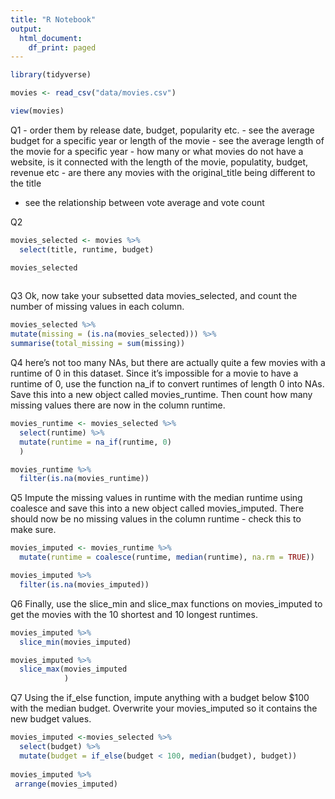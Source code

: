 ```yaml
---
title: "R Notebook"
output:
  html_document:
    df_print: paged
---
```


```r
library(tidyverse)

```

```r
movies <- read_csv("data/movies.csv")
```
```r
view(movies)
```

Q1
- order them by release date, budget, popularity etc.
- see the average budget for a specific year or length of the movie
- see the average length of the movie for a specific year
- how many or what movies do not have a website, is it connected with the length of the movie, populatity, budget, revenue etc
- are there any movies with the original_title being different to the title

- see the relationship between vote average and vote count

Q2
```r
movies_selected <- movies %>%
  select(title, runtime, budget)

movies_selected
  
```
Q3 Ok, now take your subsetted data movies_selected, and count the number of missing values in each column.
```r
movies_selected %>% 
mutate(missing = (is.na(movies_selected))) %>% 
summarise(total_missing = sum(missing))
```
Q4
here’s not too many NAs, but there are actually quite a few movies with a runtime of 0 in this dataset. Since it’s impossible for a movie to have a runtime of 0, use the function na_if to convert runtimes of length 0 into NAs. Save this into a new object called movies_runtime. Then count how many missing values there are now in the column runtime.

```r
movies_runtime <- movies_selected %>% 
  select(runtime) %>% 
  mutate(runtime = na_if(runtime, 0)
  )

movies_runtime %>% 
  filter(is.na(movies_runtime))
```
Q5
Impute the missing values in runtime with the median runtime using coalesce and save this into a new object called movies_imputed. There should now be no missing values in the column runtime - check this to make sure.


```r
movies_imputed <- movies_runtime %>% 
  mutate(runtime = coalesce(runtime, median(runtime), na.rm = TRUE))

movies_imputed %>% 
  filter(is.na(movies_imputed))
```

Q6
Finally, use the slice_min and slice_max functions on movies_imputed to get the movies with the 10 shortest and 10 longest runtimes.


```r
movies_imputed %>% 
  slice_min(movies_imputed)


```
```r
movies_imputed %>% 
  slice_max(movies_imputed
            )
```



Q7
Using the if_else function, impute anything with a budget below $100 with the median budget. Overwrite your movies_imputed so it contains the new budget values.

```r
movies_imputed <-movies_selected %>% 
  select(budget) %>% 
  mutate(budget = if_else(budget < 100, median(budget), budget))
  
movies_imputed %>% 
 arrange(movies_imputed)
  
```

